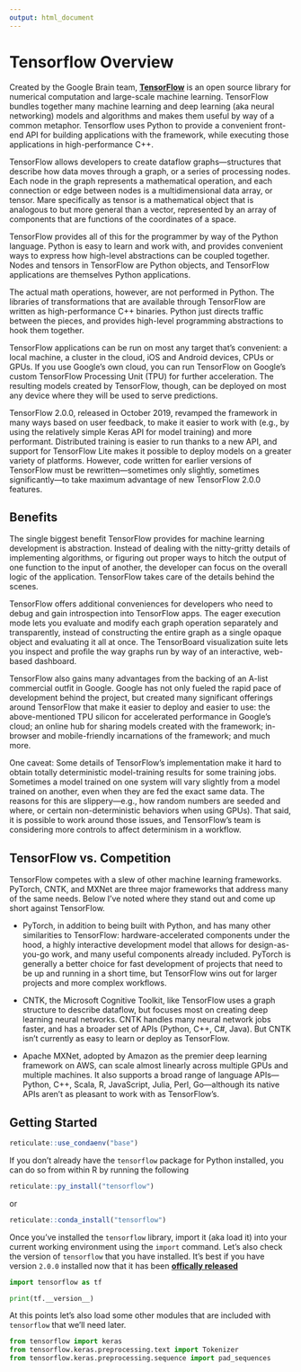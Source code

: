 ```yaml
---
output: html_document
---
```


# Tensorflow Overview

Created by the Google Brain team, [**TensorFlow**](https://www.tensorflow.org/) is an open source library for numerical computation and large-scale machine learning. TensorFlow bundles together many machine learning and deep learning (aka neural networking) models and algorithms and makes them useful by way of a common metaphor. Tensorflow uses Python to provide a convenient front-end API for building applications with the framework, while executing those applications in high-performance C++.

TensorFlow allows developers to create dataflow graphs—structures that describe how data moves through a graph, or a series of processing nodes. Each node in the graph represents a mathematical operation, and each connection or edge between nodes is a multidimensional data array, or tensor.  Mare specifically as tensor is a mathematical object that is analogous to but more general than a vector, represented by an array of components that are functions of the coordinates of a space.

TensorFlow provides all of this for the programmer by way of the Python language. Python is easy to learn and work with, and provides convenient ways to express how high-level abstractions can be coupled together. Nodes and tensors in TensorFlow are Python objects, and TensorFlow applications are themselves Python applications.

The actual math operations, however, are not performed in Python. The libraries of transformations that are available through TensorFlow are written as high-performance C++ binaries. Python just directs traffic between the pieces, and provides high-level programming abstractions to hook them together.

TensorFlow applications can be run on most any target that’s convenient: a local machine, a cluster in the cloud, iOS and Android devices, CPUs or GPUs. If you use Google’s own cloud, you can run TensorFlow on Google’s custom TensorFlow Processing Unit (TPU) for further acceleration. The resulting models created by TensorFlow, though, can be deployed on most any device where they will be used to serve predictions.

TensorFlow 2.0.0, released in October 2019, revamped the framework in many ways based on user feedback, to make it easier to work with (e.g., by using the relatively simple Keras API for model training) and more performant. Distributed training is easier to run thanks to a new API, and support for TensorFlow Lite makes it possible to deploy models on a greater variety of platforms. However, code written for earlier versions of TensorFlow must be rewritten—sometimes only slightly, sometimes significantly—to take maximum advantage of new TensorFlow 2.0.0 features.

## Benefits

The single biggest benefit TensorFlow provides for machine learning development is abstraction. Instead of dealing with the nitty-gritty details of implementing algorithms, or figuring out proper ways to hitch the output of one function to the input of another, the developer can focus on the overall logic of the application. TensorFlow takes care of the details behind the scenes.

TensorFlow offers additional conveniences for developers who need to debug and gain introspection into TensorFlow apps. The eager execution mode lets you evaluate and modify each graph operation separately and transparently, instead of constructing the entire graph as a single opaque object and evaluating it all at once. The TensorBoard visualization suite lets you inspect and profile the way graphs run by way of an interactive, web-based dashboard.

TensorFlow also gains many advantages from the backing of an A-list commercial outfit in Google. Google has not only fueled the rapid pace of development behind the project, but created many significant offerings around TensorFlow that make it easier to deploy and easier to use: the above-mentioned TPU silicon for accelerated performance in Google’s cloud; an online hub for sharing models created with the framework; in-browser and mobile-friendly incarnations of the framework; and much more.

One caveat: Some details of TensorFlow’s implementation make it hard to obtain totally deterministic model-training results for some training jobs. Sometimes a model trained on one system will vary slightly from a model trained on another, even when they are fed the exact same data. The reasons for this are slippery—e.g., how random numbers are seeded and where, or certain non-deterministic behaviors when using GPUs). That said, it is possible to work around those issues, and TensorFlow’s team is considering more controls to affect determinism in a workflow.

## TensorFlow vs. Competition

TensorFlow competes with a slew of other machine learning frameworks. PyTorch, CNTK, and MXNet are three major frameworks that address many of the same needs. Below I’ve noted where they stand out and come up short against TensorFlow.

- PyTorch, in addition to being built with Python, and has many other similarities to TensorFlow: hardware-accelerated components under the hood, a highly interactive development model that allows for design-as-you-go work, and many useful components already included. PyTorch is generally a better choice for fast development of projects that need to be up and running in a short time, but TensorFlow wins out for larger projects and more complex workflows.

- CNTK, the Microsoft Cognitive Toolkit, like TensorFlow uses a graph structure to describe dataflow, but focuses most on creating deep learning neural networks. CNTK handles many neural network jobs faster, and has a broader set of APIs (Python, C++, C#, Java). But CNTK isn’t currently as easy to learn or deploy as TensorFlow.

- Apache MXNet, adopted by Amazon as the premier deep learning framework on AWS, can scale almost linearly across multiple GPUs and multiple machines. It also supports a broad range of language APIs—Python, C++, Scala, R, JavaScript, Julia, Perl, Go—although its native APIs aren’t as pleasant to work with as TensorFlow’s.

## Getting Started

```r
reticulate::use_condaenv("base")
```

If you don't already have the `tensorflow` package for Python installed, you can do so from within R by running the following

```r
reticulate::py_install("tensorflow")
```

or

```r
reticulate::conda_install("tensorflow")
```

Once you've installed the `tensorflow` library, import it (aka load it) into your current working environment using the `import` command.  Let's also check the version of `tensorflow` that you have installed.  It's best if you have version `2.0.0` installed now that it has been [**offically released**](https://github.com/tensorflow/tensorflow/releases/tag/v2.0.0)

```python
import tensorflow as tf

print(tf.__version__)
```

At this points let's also load some other modules that are included with `tensorflow` that we'll need later.

```python
from tensorflow import keras
from tensorflow.keras.preprocessing.text import Tokenizer
from tensorflow.keras.preprocessing.sequence import pad_sequences
```
